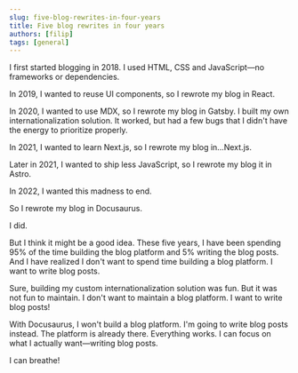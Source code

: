 ```yaml
---
slug: five-blog-rewrites-in-four-years
title: Five blog rewrites in four years
authors: [filip]
tags: [general]
---
```


I first started blogging in 2018. I used HTML, CSS and JavaScript—no frameworks or dependencies.

In 2019, I wanted to reuse UI components, so I rewrote my blog in React.

In 2020, I wanted to use MDX, so I rewrote my blog in Gatsby. I built my own internationalization solution. It worked, but had a few bugs that I didn't have the energy to prioritize properly.

In 2021, I wanted to learn Next.js, so I rewrote my blog in...Next.js.

Later in 2021, I wanted to ship less JavaScript, so I rewrote my blog it in Astro.

In 2022, I wanted this madness to end.

So I rewrote my blog in Docusaurus.

I did.

<!-- truncate -->

But I think it might be a good idea. These five years, I have been spending 95% of the time building the blog platform and 5% writing the blog posts. And I have realized I don't want to spend time building a blog platform. I want to write blog posts.

Sure, building my custom internationalization solution was fun. But it was not fun to maintain. I don't want to maintain a blog platform. I want to write blog posts!

With Docusaurus, I won't build a blog platform. I'm going to write blog posts instead. The platform is already there. Everything works. I can focus on what I actually want—writing blog posts.

I can breathe!
